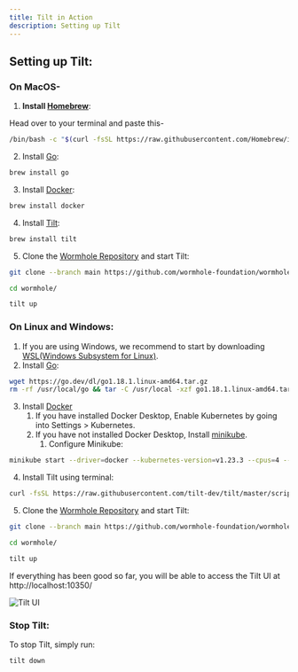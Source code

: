 ```yaml
---
title: Tilt in Action
description: Setting up Tilt
---
```


## Setting up Tilt:


### On MacOS-

1. **Install [Homebrew](https://brew.sh)**: 

 Head over to your terminal and paste this-
 
```sh
/bin/bash -c "$(curl -fsSL https://raw.githubusercontent.com/Homebrew/install/HEAD/install.sh)"
```

2. Install [Go](https://go.dev/doc/install):

```sh
brew install go
```

3. Install [Docker](https://docs.docker.com/desktop/install/mac-install/):

```sh
brew install docker
```

4. Install [Tilt](https://docs.tilt.dev/install.html):

```sh
brew install tilt
```

5. Clone the [Wormhole Repository](https://github.com/wormhole-foundation/wormhole.git) and start Tilt:

```sh
git clone --branch main https://github.com/wormhole-foundation/wormhole.git

cd wormhole/

tilt up
```


### On Linux and Windows:

1. If you are using Windows, we recommend to start by downloading [WSL(Windows Subsystem for Linux)](https://learn.microsoft.com/en-us/windows/wsl/install).
2. Install [Go](https://go.dev/doc/install):

```sh
wget https://go.dev/dl/go1.18.1.linux-amd64.tar.gz
rm -rf /usr/local/go && tar -C /usr/local -xzf go1.18.1.linux-amd64.tar.gz
```

3. Install [Docker](https://docs.docker.com/engine/install/ubuntu/#installation-methods)
	1. If you have installed Docker Desktop, Enable Kubernetes by going into Settings > Kubernetes.
	2. If you have not installed Docker Desktop, Install [minikube](https://minikube.sigs.k8s.io/docs/start/). 
		1. Configure Minikube: 

```bash
minikube start --driver=docker --kubernetes-version=v1.23.3 --cpus=4 --memory=14G --disk-size=10G --namespace=wormhole
```

4. Install Tilt using terminal:

```sh
curl -fsSL https://raw.githubusercontent.com/tilt-dev/tilt/master/scripts/install.sh | bash
```

5. Clone the [Wormhole Repository](https://github.com/wormhole-foundation/wormhole.git) and start Tilt:

```sh
git clone --branch main https://github.com/wormhole-foundation/wormhole.git

cd wormhole/

tilt up
```


If everything has been good so far, you will be able to access the Tilt UI at http://localhost:10350/

![Tilt UI](https://i.ibb.co/YLmHyjM/image.png)

### Stop Tilt:

To stop Tilt, simply run:

```bash
tilt down
```
